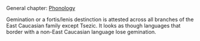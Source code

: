 ## {-}

General chapter: [Phonology](phonology.html)

Gemination or a fortis/lenis destinction is attested across all branches of the East Caucasian family except Tsezic. It looks as though languages that border with a non-East Caucasian language lose gemination.
